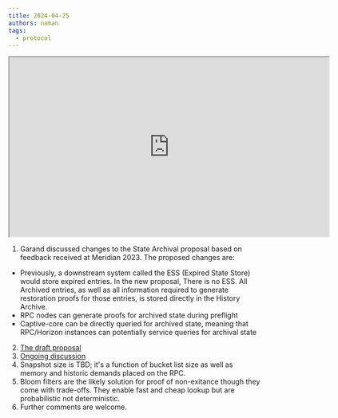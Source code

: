 ```yaml
---
title: 2024-04-25
authors: naman
tags:
  - protocol
---
```


<iframe
  src="https://drive.google.com/file/d/1WdZeRnjwl0FCxwtQhy2DNqMtNIiZIgtD/preview"
  width="640"
  height="360"
  allow="autoplay"
></iframe>

1. Garand discussed changes to the State Archival proposal based on feedback received at Meridian 2023. The proposed changes are: 

- Previously, a downstream system called the ESS (Expired State Store) would store expired entries. In the new proposal, There is no ESS. All Archived entries, as well as all information required to generate restoration proofs for those entries, is stored directly in the History Archive.
- RPC nodes can generate proofs for archived state during preflight
- Captive-core can be directly queried for archived state, meaning that RPC/Horizon instances can potentially service queries for archival state

2. [The draft proposal](https://docs.google.com/document/d/1FAs3Yfo-o-gVqccrP29NSG8ysRvdEoyvuL7ywV4ijXI/edit#heading=h.1xwsoyifxbfm)
3. [Ongoing discussion](https://github.com/stellar/stellar-protocol/discussions/1480)
4. Snapshot size is TBD; it's a function of bucket list size as well as memory and historic demands placed on the RPC.
5. Bloom filters are the likely solution for proof of non-exitance though they come with trade-offs. They enable fast and cheap lookup but are probabilistic not deterministic.
6. Further comments are welcome.
